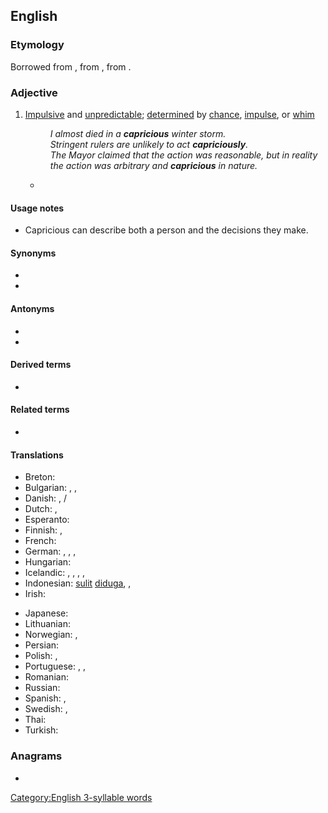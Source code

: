 ==English==

===Etymology===
Borrowed from {{bor|en|fr|capricieux}}, from {{der|en|it|capriccioso}}, from {{m|it|capriccio}}.

===Adjective===
{{en-adj}}

# [[impulsive|Impulsive]] and [[unpredictable]]; [[determined]] by [[chance]], [[impulse]], or [[whim]]
#: ''I almost died in a '''capricious''' winter storm.''
#: ''Stringent rulers are unlikely to act '''capriciously'''.''
#: ''The Mayor claimed that the action was reasonable, but in reality the action was arbitrary and '''capricious''' in nature.''
#* {{quote-book|passage="'''Capricious'''?" And at this monsieur began to laugh. "Oh no, I'm not '''capricious'''. I am very faithful. I am very constant. Comprenez?"|title=[[S:The American/Chapter I|The American]]|author=Henry James|year=1877}}
{{topics|en|Personality}}

====Usage notes====
* Capricious can describe both a person and the decisions they make.

====Synonyms====
* {{l|en|whimsical}}
* {{l|en|arbitrary}}

====Antonyms====
* {{l|en|conscientious}}
* {{l|en|rigorous}}

====Derived terms====
* {{l|en|capriciously}}

====Related terms====
* {{l|en|caprice}}

====Translations====
{{trans-top|Impulsive and unpredictable; determined by chance, impulse, or whim}}
* Breton: {{t+|br|froudennek}}
* Bulgarian: {{t+|bg|капризен}}, {{t+|bg|непостоянен}}, {{t|bg|непредвидим}}
* Danish: {{t|da|uberegnelig}}, {{t|da|uforudsigbar}}/{{t|da|uforutsigbar}}
* Dutch: {{t+|nl|grillig}}, {{t+|nl|wispelturig}}
* Esperanto: {{t|eo|kapricema}}
* Finnish: {{t+|fi|oikukas}}, {{t+|fi|oikullinen}}
* French: {{t+|fr|capricieux}}
* German: {{t+|de|kapriziös}}, {{t|de|launenhaft}}, {{t+|de|unberechenbar}}, {{t+|de|schrullig}}
* Hungarian: {{t+|hu|szeszélyes}}
* Icelandic: {{t|is|duttlungasamur|m}}, {{t+|is|mislyndur|m}}, {{t+|is|kenjóttur|m}}, {{t|is|dyntóttur|m}}, {{t|is|duttlungafullur|m}}
* Indonesian: [[sulit]] [[duga|diduga]], {{t+|id|licin}}, {{t+|id|licik}}
* Irish: {{t|ga|meonúil}}
{{trans-mid}}
* Japanese: {{t|ja|気紛れ|tr=kimagure}}
* Lithuanian: {{t|lt|įnoringas}}
* Norwegian: {{t|no|uberegnelig}}, {{t|no|uforutsigbar}}
* Persian: {{t|fa|دمدمی‌مزاج|tr=damdami-mezâj}}
* Polish: {{t+|pl|nagły|m}}, {{t+|pl|kapryśny}}
* Portuguese: {{t|pt|impulsivo}}, {{t+|pt|imprevisível}}, {{t+|pt|caprichoso}}
* Romanian: {{t+|ro|capricios}}
* Russian: {{t+|ru|капризный|m}}
* Spanish: {{t+|es|caprichoso}}, {{t+|es|antojadizo}}
* Swedish: {{t+|sv|oberäknelig}}, {{t+|sv|oförutsägbar}}
* Thai: {{t|th|ตามอำเภอใจ|tr=tāmxảp̣hexcı}}
* Turkish: {{t+|tr|kaprisli}}
{{trans-bottom}}

===Anagrams===
* {{anagrams|en|auriscopic}}

[[Category:English 3-syllable words]]